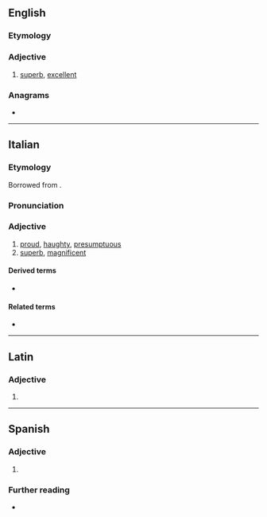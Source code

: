 ==English==

===Etymology===
{{suffix|en|superb|o}}

===Adjective===
{{en-adj}}

# {{lb|en|slang}} [[superb]], [[excellent]]

===Anagrams===
* {{anagrams|en|a=beoprsu|sober up}}

----

==Italian==

===Etymology===
Borrowed from {{bor|it|la|superbus}}.

===Pronunciation===
{{it-pr|supèrbo}}

===Adjective===
{{it-adj}}

# [[proud]], [[haughty]], [[presumptuous]]
# [[superb]], [[magnificent]]

====Derived terms====
* {{l|it|superbamente}}

====Related terms====
* {{l|it|superbia}}

----

==Latin==

===Adjective===
{{la-adj-form|superbō}}

# {{inflection of|la|superbus||dat//abl|m//n|s}}

----

==Spanish==

===Adjective===
{{es-adj}}

# {{obsolete spelling of|es|soberbio}}

===Further reading===
* {{R:es:DRAE}}